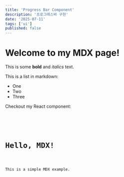 ```yaml
---
title: 'Progress Bar Component'
description: '프로그래스바 구현'
date: '2025-07-11'
tags: ['ui']
published: false
---
```



# Welcome to my MDX page!

This is some **bold** and _italics_ text.

This is a list in markdown:

- One
- Two
- Three

Checkout my React component:

<ProgressBar percentage={50} />
<ProgressBar2 percentage={50} />
<ProgressBar3 percentage={50} />

<code>
  <div>
    <h1>Hello, MDX!</h1>
    <p>This is a simple MDX example.</p>
  </div>
</code>
